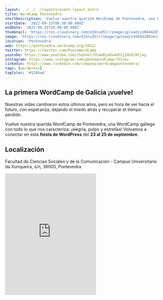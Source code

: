 ```yaml
---
layout: ../../../layouts/event-layout.astro
title: WordCamp Pontevedra
shortDescription: 'Vuelve nuestra querida WordCamp de Pontevedra, una WordCamp gallega con todo lo que nos caracteriza: ¡alegría, pulpo y estrellas!'
startDate: '2022-09-23T06:30:00.000Z'
endDate: '2022-09-25T16:00:00.000Z'
thumbnail: 'https://res.cloudinary.com/djknud5lr/image/upload/v1664428934/wordcamp-pontevedra_at7dgk.jpg'
image: 'https://res.cloudinary.com/djknud5lr/image/upload/v1664428934/wordcamp-pontevedra_at7dgk.jpg'
location: 'Pontevedra'
web: https://pontevedra.wordcamp.org/2022/
twitter: https://twitter.com/PonteWordCamp
youtube: https://www.youtube.com/channel/UCwmDya0xwUESjZdnkCBtjag
instagram: https://www.instagram.com/pontewordcamp/?hl=es
linkedin: https://www.linkedin.com/company/wordcamppontevedra/
tags: [wordpress]
tagColor: '#126bad'
---
```


## La primera WordCamp de Galicia ¡vuelve!

Nuestras vidas cambiaron estos últimos años, pero es hora de ver hacia el futuro, con esperanza, dejando el miedo atrás y recuperar el tiempo perdido.

Vuelve nuestra querida WordCamp de Pontevedra, una WordCamp gallega con todo lo que nos caracteriza: ¡alegría, pulpo y estrellas! Volvamos a conectar en esta **fiesta de WordPress** del **23 al 25 de septiembre**.

## Localización

Facultad de Ciencias Sociales y de la Comunicación - Campus Universitario da Xunqueira, s/n, 36005, Pontevedra

<iframe loading="lazy" className="w-full mt-4" height="400" frameborder="0" scrolling="no" marginheight="0" marginwidth="0" src="https://www.google.com/maps/embed?pb=!1m14!1m8!1m3!1d5888.834365405078!2d-8.637876!3d42.440139!3m2!1i1024!2i768!4f13.1!3m3!1m2!1s0x0:0x9dd6bce210bb559!2sFacultade%20de%20Ciencias%20Sociais%20e%20da%20Comunicación!5e0!3m2!1sen!2ses!4v1661413222371!5m2!1sen!2ses"></iframe>
